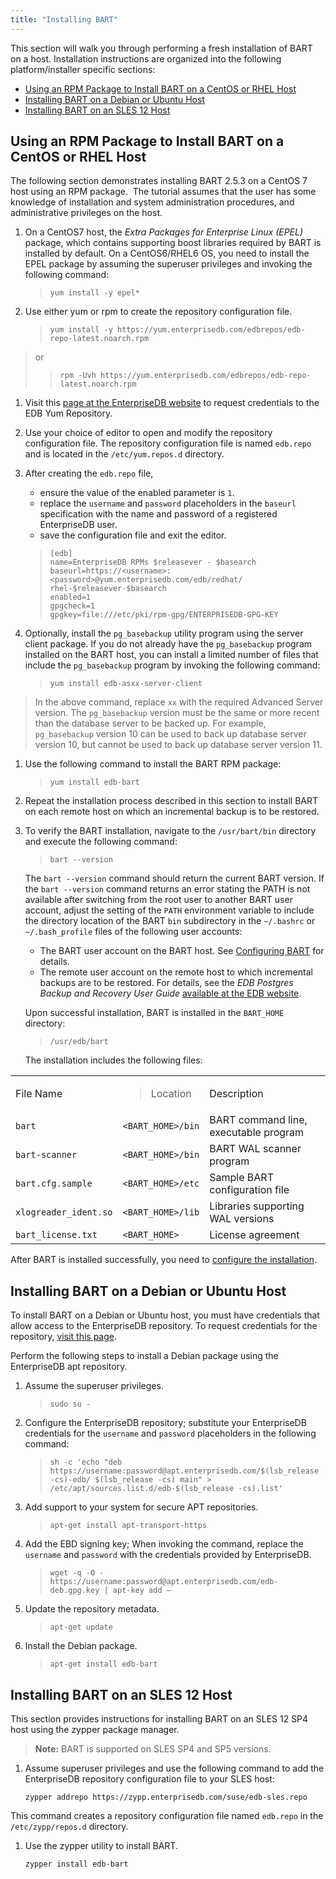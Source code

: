 ```yaml
---
title: "Installing BART"
---
```


<div id="installing_bart" class="registered_link"></div>


This section will walk you through performing a fresh installation of BART on a host. Installation instructions are organized into the following platform/installer specific sections:

-   [Using an RPM Package to Install BART on a CentOS or RHEL Host](#installing_bart_using_an_rpm_package)
-   [Installing BART on a Debian or Ubuntu Host](#installing_bart_on_a_debian_or_ubuntu_host)
-   [Installing BART on an SLES 12 Host](#installing_bart_on_an_sles_12_host)

<div id="installing_bart_using_an_rpm_package" class="registered_link"></div>

## Using an RPM Package to Install BART on a CentOS or RHEL Host

The following section demonstrates installing BART 2.5.3 on a CentOS 7 host using an RPM package.  The tutorial assumes that the user has some knowledge of installation and system administration procedures, and administrative privileges on the host.

1.  On a CentOS7 host, the *Extra Packages for Enterprise Linux (EPEL)* package, which contains supporting boost libraries required by BART is installed by default. On a CentOS6/RHEL6 OS, you need to install the EPEL package by assuming the superuser privileges and invoking the following command:

    >     yum install -y epel*

2.  Use either yum or rpm to create the repository configuration file.

    >     yum install -y https://yum.enterprisedb.com/edbrepos/edb-repo-latest.noarch.rpm

> or
>
> >     rpm -Uvh https://yum.enterprisedb.com/edbrepos/edb-repo-latest.noarch.rpm

1.  Visit this [page at the EnterpriseDB website](https://www.enterprisedb.com/repository-access-request/) to request credentials to the EDB Yum Repository.

2.  Use your choice of editor to open and modify the repository configuration file. The repository configuration file is named `edb.repo` and is located in the `/etc/yum.repos.d` directory.

3.  After creating the `edb.repo` file,

    -   ensure the value of the enabled parameter is `1`.
    -   replace the `username` and `password` placeholders in the `baseurl` specification with the name and password of a registered EnterpriseDB user.
    -   save the configuration file and exit the editor.

    >     [edb]
    >     name=EnterpriseDB RPMs $releasever - $basearch
    >     baseurl=https://<username>:<password>@yum.enterprisedb.com/edb/redhat/
    >     rhel-$releasever-$basearch
    >     enabled=1
    >     gpgcheck=1
    >     gpgkey=file:///etc/pki/rpm-gpg/ENTERPRISEDB-GPG-KEY

4.  Optionally, install the `pg_basebackup` utility program using the server client package. If you do not already have the `pg_basebackup` program installed on the BART host, you can install a limited number of files that include the `pg_basebackup` program by invoking the following command:

    >     yum install edb-asxx-server-client

> In the above command, replace `xx` with the required Advanced Server version. The `pg_basebackup` version must be the same or more recent than the database server to be backed up. For example, `pg_basebackup` version 10 can be used to back up database server version 10, but cannot be used to back up database server version 11.

1.  Use the following command to install the BART RPM package:

    >     yum install edb-bart

2.  Repeat the installation process described in this section to install BART on each remote host on which an incremental backup is to be restored.

3.  To verify the BART installation, navigate to the `/usr/bart/bin` directory and execute the following command:

    >     bart --version

    The `bart --version` command should return the current BART version. If the `bart --version` command returns an error stating the PATH is not available after switching from the root user to another BART user account, adjust the setting of the `PATH` environment variable to include the directory location of the BART `bin` subdirectory in the `~/.bashrc` or `~/.bash_profile` files of the following user accounts:

    -   The BART user account on the BART host. See [Configuring BART](#path) for details.
    -   The remote user account on the remote host to which incremental backups are to be restored. For details, see the *EDB Postgres Backup and Recovery User Guide* [available at the EDB website](https://www.enterprisedb.com/edb-docs/).

    Upon successful installation, BART is installed in the `BART_HOME` directory:

    > `/usr/edb/bart`

    The installation includes the following files:

<table><colgroup><col style="width: 31%" /><col style="width: 22%" /><col style="width: 45%" /></colgroup><tbody><tr class="odd"><td>File Name</td><td><blockquote><p>Location</p></blockquote></td><td>Description</td></tr><tr class="even"><td><code>bart</code></td><td><code>&lt;BART_HOME&gt;/bin</code></td><td>BART command line, executable program</td></tr><tr class="odd"><td><code>bart-scanner</code></td><td><code>&lt;BART_HOME&gt;/bin</code></td><td>BART WAL scanner program</td></tr><tr class="even"><td><code>bart.cfg.sample</code></td><td><code>&lt;BART_HOME&gt;/etc</code></td><td>Sample BART configuration file</td></tr><tr class="odd"><td><code>xlogreader_ident.so</code></td><td><code>&lt;BART_HOME&gt;/lib</code></td><td>Libraries supporting WAL versions</td></tr><tr class="even"><td><code>bart_license.txt</code></td><td><code>&lt;BART_HOME&gt;</code></td><td>License agreement</td></tr></tbody></table>

After BART is installed successfully, you need to [configure the installation](#configuration).

<div id="installing_bart_on_a_debian_or_ubuntu_host" class="registered_link"></div>

## Installing BART on a Debian or Ubuntu Host

To install BART on a Debian or Ubuntu host, you must have credentials that allow access to the EnterpriseDB repository. To request credentials for the repository, [visit this page](https://www.enterprisedb.com/repository-access-request).

Perform the following steps to install a Debian package using the EnterpriseDB apt repository.

1.  Assume the superuser privileges.

    >     sudo su -

2.  Configure the EnterpriseDB repository; substitute your EnterpriseDB credentials for the `username` and `password` placeholders in the following command:

    >     sh -c 'echo "deb https://username:password@apt.enterprisedb.com/$(lsb_release -cs)-edb/ $(lsb_release -cs) main" > /etc/apt/sources.list.d/edb-$(lsb_release -cs).list'

3.  Add support to your system for secure APT repositories.

    >     apt-get install apt-transport-https

4.  Add the EBD signing key; When invoking the command, replace the `username` and `password` with the credentials provided by EnterpriseDB.

    >     wget -q -O - https://username:password@apt.enterprisedb.com/edb-deb.gpg.key | apt-key add –

5.  Update the repository metadata.

    >     apt-get update

6.  Install the Debian package.

    >     apt-get install edb-bart

<div id="installing_bart_on_an_sles_12_host" class="registered_link"></div>

## Installing BART on an SLES 12 Host

This section provides instructions for installing BART on an SLES 12 SP4 host using the zypper package manager.

> **Note:** BART is supported on SLES SP4 and SP5 versions.


1.  Assume superuser privileges and use the following command to add the EnterpriseDB repository configuration file to your SLES host:

        zypper addrepo https://zypp.enterprisedb.com/suse/edb-sles.repo

This command creates a repository configuration file named `edb.repo` in the `/etc/zypp/repos.d` directory.

1.  Use the zypper utility to install BART.

        zypper install edb-bart
